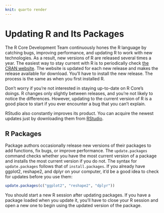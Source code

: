 ```yaml
---
knit: quarto render
---
```


# Updating R and Its Packages {#sec:appendix-updating}

The R Core Development Team continuously hones the R language by catching bugs, improving performance, and updating R to work with new technologies. As a result, new versions of R are released several times a year. The easiest way to stay current with R is to periodically check [the CRAN website](http://cran.r-project.org). The website is updated for each new release and makes the release available for download. You'll have to install the new release. The process is the same as when you first installed R.

Don't worry if you're not interested in staying up-to-date on R Core's doings. R changes only slightly between releases, and you're not likely to notice the differences. However, updating to the current version of R is a good place to start if you ever encounter a bug that you can't explain. 

RStudio also constantly improves its product. You can acquire the newest updates just by downloading them from [RStudio](http://www.rstudio.com/ide).

## R Packages

Package authors occasionally release new versions of their packages to add functions, fix bugs, or improve performance. The `update.packages` command checks whether you have the most current version of a package and installs the most current version if you do not. The syntax for `update.packages` follows that of `install.packages`. If you already have ggplot2, reshape2, and dplyr on your computer, it'd be a good idea to check for updates before you use them:

```r
update.packages(c("ggplot2", "reshape2", "dplyr"))
```

You should start a new R session after updating packages. If you have a package loaded when you update it, you'll have to close your R session and open a new one to begin using the updated version of the package.
